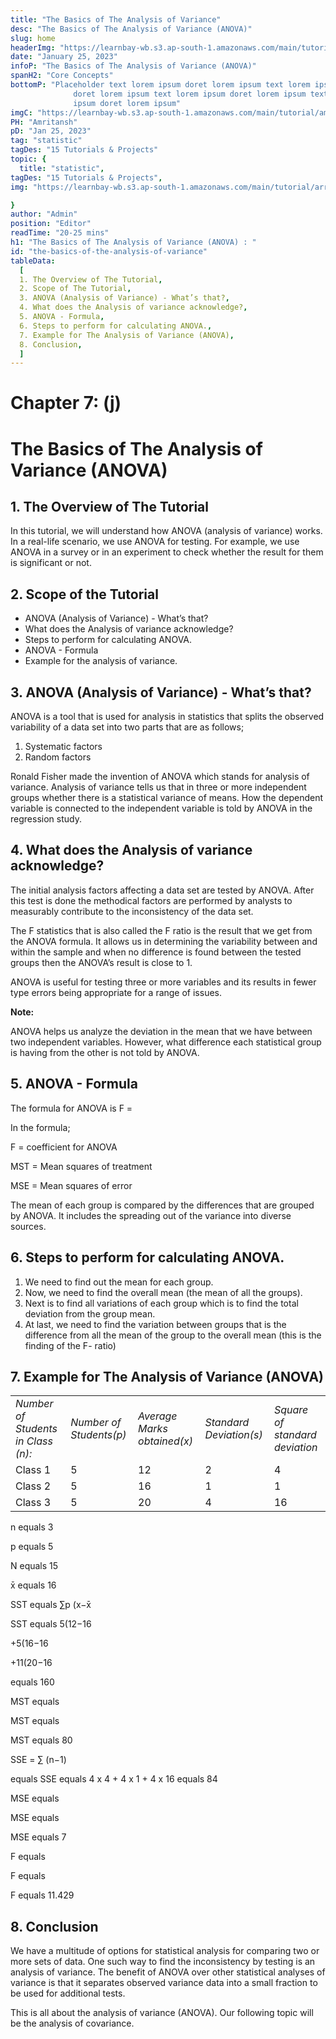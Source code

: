 ```yaml
---
title: "The Basics of The Analysis of Variance"
desc: "The Basics of The Analysis of Variance (ANOVA)"
slug: home
headerImg: "https://learnbay-wb.s3.ap-south-1.amazonaws.com/main/tutorial/python.png"
date: "January 25, 2023"
infoP: "The Basics of The Analysis of Variance (ANOVA)"
spanH2: "Core Concepts"
bottomP: "Placeholder text lorem ipsum doret lorem ipsum text lorem ipsum
              doret lorem ipsum text lorem ipsum doret lorem ipsum text lorem
              ipsum doret lorem ipsum"
imgC: "https://learnbay-wb.s3.ap-south-1.amazonaws.com/main/tutorial/amritansh.png"
PH: "Amritansh"
pD: "Jan 25, 2023"
tag: "statistic"
tagDes: "15 Tutorials & Projects"
topic: {
  title: "statistic",
tagDes: "15 Tutorials & Projects",
img: "https://learnbay-wb.s3.ap-south-1.amazonaws.com/main/tutorial/arrow.png"

}
author: "Admin"
position: "Editor"
readTime: "20-25 mins"
h1: "The Basics of The Analysis of Variance (ANOVA) : "
id: "the-basics-of-the-analysis-of-variance"
tableData:
  [
  1. The Overview of The Tutorial, 
  2. Scope of The Tutorial,  
  3. ANOVA (Analysis of Variance) - What’s that?,  
  4. What does the Analysis of variance acknowledge?, 
  5. ANOVA - Formula,
  6. Steps to perform for calculating ANOVA.,
  7. Example for The Analysis of Variance (ANOVA),
  8. Conclusion,
  ]
---
```


# **Chapter 7: (j)**


# **The Basics of The Analysis of Variance (ANOVA)**


## 1. The Overview of The Tutorial

In this tutorial, we will understand how ANOVA (analysis of variance) works. In a real-life scenario, we use ANOVA for testing. For example, we use ANOVA in a survey or in an experiment to check whether the result for them is significant or not.


## 2. Scope of the Tutorial



* ANOVA (Analysis of Variance) - What’s that?
* What does the Analysis of variance acknowledge?
* Steps to perform for calculating ANOVA.
* ANOVA - Formula
* Example for the analysis of variance.


## 3. ANOVA (Analysis of Variance) - What’s that?

ANOVA is a tool that is used for analysis in statistics that splits the observed variability of a data set into two parts that are as follows;



1. Systematic factors  
2. Random factors   

Ronald Fisher made the invention of ANOVA which stands for analysis of variance. Analysis of variance tells us that in three or more independent groups whether there is a statistical variance of means. How the dependent variable is connected to the independent variable is told by ANOVA in the regression study.


## 4. What does the Analysis of variance acknowledge?

The initial analysis factors affecting a data set are tested by ANOVA. After this test is done the methodical factors are performed by analysts to measurably contribute to the inconsistency of the data set.

The F statistics that is also called the F ratio is the result that we get from the ANOVA formula. It allows us in determining the variability between and within the sample and when no difference is found between the tested groups then the ANOVA’s result is close to 1. 

ANOVA is useful for testing three or more variables and its results in fewer type errors being appropriate for a range of issues. 


**Note:**

ANOVA helps us analyze the deviation in the mean that we have between two independent variables. However, what difference each statistical group is having from the other is not told by ANOVA.  


## 5. ANOVA - Formula

The formula for ANOVA is F =  

In the formula;

F = coefficient for ANOVA 

MST = Mean squares of treatment

MSE = Mean squares of error

The mean of each group is compared by the differences that are grouped by ANOVA. It includes the spreading out of the variance into diverse sources. 


## 6. Steps to perform for calculating ANOVA.



1. We need to find out the mean for each group.
2. Now, we need to find the overall mean (the mean of all the groups). 
3. Next is to find all variations of each group which is to find the total deviation from the group mean.
4. At last, we need to find the variation between groups that is the difference from all the mean of the group to the overall mean (this is the finding of the F- ratio)


## 7. Example for The Analysis of Variance (ANOVA)


<table>
  <tr>
   <td><em>Number of Students in Class (n):</em>
   </td>
   <td><em>Number of Students(p)</em>
   </td>
   <td><em>Average Marks obtained(x)</em>
   </td>
   <td><em>Standard Deviation(s)</em>
   </td>
   <td><em>Square of standard deviation</em>

   </td>
  </tr>
  <tr>
   <td>Class 1
   </td>
   <td>5
   </td>
   <td>12
   </td>
   <td>2
   </td>
   <td>4
   </td>
  </tr>
  <tr>
   <td>Class 2
   </td>
   <td>5
   </td>
   <td>16
   </td>
   <td>1
   </td>
   <td>1
   </td>
  </tr>
  <tr>
   <td>Class 3
   </td>
   <td>5
   </td>
   <td>20
   </td>
   <td>4
   </td>
   <td>16
   </td>
  </tr>
</table>


n equals 3

p equals 5

N equals 15

x̄ equals 16

SST equals ∑p (x−x̄

SST equals 5(12−16

+5(16−16

+11(20−16

 equals 160

MST equals 

MST equals 

MST equals 80

SSE = ∑ (n−1)

 equals SSE equals 4 x 4 + 4 x 1 + 4 x 16 equals 84

MSE equals 

MSE equals 

MSE equals 7

F equals 

F equals 

F equals 11.429


## 8. Conclusion

We have a multitude of options for statistical analysis for comparing two or more sets of data. One such way to find the inconsistency by testing is an analysis of variance. The benefit of ANOVA over other statistical analyses of variance is that it separates observed variance data into a small fraction to be used for additional tests.

This is all about the analysis of variance (ANOVA). Our following topic will be the analysis of covariance.

